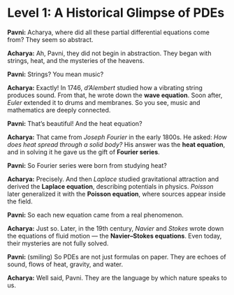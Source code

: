 
# Level 1: A Historical Glimpse of PDEs

::: {.dialogue}
**Pavni:** Acharya, where did all these partial differential equations come from? They seem so abstract.  

**Acharya:** Ah, Pavni, they did not begin in abstraction. They began with strings, heat, and the mysteries of the heavens.  

**Pavni:** Strings? You mean music?  

**Acharya:** Exactly! In 1746, *d’Alembert* studied how a vibrating string produces sound. From that, he wrote down the **wave equation**. Soon after, *Euler* extended it to drums and membranes. So you see, music and mathematics are deeply connected.  

**Pavni:** That’s beautiful! And the heat equation?  

**Acharya:** That came from *Joseph Fourier* in the early 1800s. He asked: *How does heat spread through a solid body?* His answer was the **heat equation**, and in solving it he gave us the gift of **Fourier series**.  

**Pavni:** So Fourier series were born from studying heat?  

**Acharya:** Precisely. And then *Laplace* studied gravitational attraction and derived the **Laplace equation**, describing potentials in physics. *Poisson* later generalized it with the **Poisson equation**, where sources appear inside the field.  

**Pavni:** So each new equation came from a real phenomenon.  

**Acharya:** Just so. Later, in the 19th century, *Navier* and *Stokes* wrote down the equations of fluid motion — the **Navier–Stokes equations**. Even today, their mysteries are not fully solved.  

**Pavni:** (smiling) So PDEs are not just formulas on paper. They are echoes of sound, flows of heat, gravity, and water.  

**Acharya:** Well said, Pavni. They are the language by which nature speaks to us.  
:::